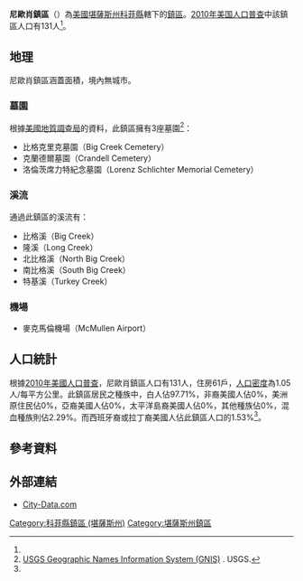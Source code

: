 {{noteTA
|G1=USState
}}
{{Infobox settlement
|official_name = 尼歐肖鎮區
|native_name = Neosho Township
|settlement_type = 鎮區
|image_map = Map highlighting Neosho Township, Coffey County, Kansas.svg
|map_caption = 尼歐肖鎮區在科菲縣的位置
|coordinates_display = inline,title
|coordinates_region = US-KS
|subdivision_type = [[世界政區索引|國家]]
|subdivision_name = [[美国|美国]]
|subdivision_type1 = [[美國行政區劃|州]]
|subdivision_name1 = [[堪薩斯州|堪薩斯州]]
|subdivision_type2 = [[堪薩斯州行政區劃|縣]]
|subdivision_name2 = [[科菲縣_(堪薩斯州)|科菲縣]]
|area_total_km2 = 124.66
|area_land_km2 = 123.69
|area_water_km2 = 0.97
|area_total_sq_mi =
|area_land_sq_mi =
|area_water_sq_mi =
|area_water_percent = 0.78
|population_as_of = [[2010年美国人口普查|2010]]
|population_footnotes = <ref name="Census 2010">{{cite web| url=http://factfinder2.census.gov| title=Race, Hispanic or Latino, Age, and Housing Occupancy: 2010 Census Redistricting Data, Neosho township, Coffey County, Kansas| publisher=U.S. Census Bureau, American FactFinder 2| accessdate=2016-05-20| archive-date=2013-09-11| archive-url=https://web.archive.org/web/20130911234518/http://factfinder2.census.gov/| dead-url=no}}</ref>
|population_total = 131
|population_density_km2 = auto
|elevation_footnotes = 
|elevation_m = 321
|elevation_ft = 1053
|latd = 38
|latm = 05
|lats = 00
|latNS = N
|longd = 95
|longm = 44
|longs = 21
|longEW = W
|postal_code_type =
|postal_code = 
|blank_name = [[聯邦資料處理標準|FIPS代碼]]
|blank_info = 20-49750
|blank1_name = [[地名信息系统|GNIS編號]] 
|blank1_info = [http://geonames.usgs.gov/pls/gnispublic/f?p=gnispq:3:::NO::P3_FID:0477863 0477863]
|website = 
|footnotes = 
}}

'''尼歐肖鎮區'''（{{lang-en|'''Neosho Township'''}}）為[[美國|美國]][[堪薩斯州|堪薩斯州]][[科菲縣_(堪薩斯州)|科菲縣]]轄下的[[行政鎮區|鎮區]]。[[2010年美国人口普查|2010年美国人口普查]]中該鎮區人口有131人<ref name="Census 2010"/>。

==地理==
尼歐肖鎮區涵蓋面積{{convert|124.66|km2|sqmi}}，境內無城市。

===墓園===
根據[[美國地質調查局|美國地質調查局]]的資料，此鎮區擁有3座墓園<ref>[http://geonames.usgs.gov/domestic/index.html USGS Geographic Names Information System (GNIS)] {{Wayback|url=http://geonames.usgs.gov/domestic/index.html |date=20190428150204 }}. USGS.</ref>：
*比格克里克墓園（Big Creek Cemetery）
*克蘭德爾墓園（Crandell Cemetery）
*洛倫茨席力特紀念墓園（Lorenz Schlichter Memorial Cemetery）

===溪流===
通過此鎮區的溪流有：
*比格溪（Big Creek）
*隆溪（Long Creek）
*北比格溪（North Big Creek）
*南比格溪（South Big Creek）
*特基溪（Turkey Creek）

===機場===
*麥克馬倫機場（McMullen Airport）

==人口統計==
根據[[2010年美國人口普查|2010年美國人口普查]]，尼歐肖鎮區人口有131人，住房61戶，[[人口密度|人口密度]]為1.05人/每平方公里。此鎮區居民之種族中，白人佔97.71%，非裔美國人佔0%，美洲原住民佔0%，亞裔美國人佔0%，太平洋島裔美國人佔0%，其他種族佔0%，混血種族則佔2.29%。而西班牙裔或拉丁裔美國人佔此鎮區人口的1.53%<ref name="Census 2010"/>。

==參考資料==
{{reflist}}

==外部連結==
*[http://www.city-data.com/township/Neosho-Coffey-KS.html City-Data.com] {{Wayback|url=http://www.city-data.com/township/Neosho-Coffey-KS.html |date=20160303180543 }}

{{科菲縣 (堪薩斯州)}}

{{DEFAULTSORT:Neosho}}
[[Category:科菲縣鎮區_(堪薩斯州)|Category:科菲縣鎮區 (堪薩斯州)]]
[[Category:堪薩斯州鎮區|Category:堪薩斯州鎮區]]